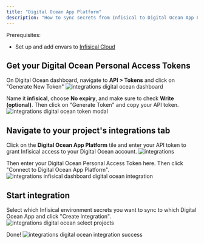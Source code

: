 ```yaml
---
title: "Digital Ocean App Platform"
description: "How to sync secrets from Infisical to Digital Ocean App Platform"
---
```


Prerequisites:

- Set up and add envars to [Infisical Cloud](https://app.infisical.com)

## Get your Digital Ocean Personal Access Tokens

On Digital Ocean dashboard, navigate to **API > Tokens** and click on "Generate New Token"
![integrations digital ocean dashboard](../../images/integrations/digital-ocean/integrations-do-dashboard.png)

Name it **infisical**, choose **No expiry**, and make sure to check **Write (optional)**. Then click on "Generate Token" and copy your API token.
![integrations digital ocean token modal](../../images/integrations/digital-ocean/integrations-do-token-modal.png)

## Navigate to your project's integrations tab

Click on the **Digital Ocean App Platform** tile and enter your API token to grant Infisical access to your Digital Ocean account.
![integrations](../../images/integrations.png)

Then enter your Digital Ocean Personal Access Token here. Then click "Connect to Digital Ocean App Platform".
![integrations infisical dashboard digital ocean integration](../../images/integrations/digital-ocean/integrations-do-enter-token.png)

## Start integration

Select which Infisical environment secrets you want to sync to which Digital Ocean App and click "Create Integration".
![integrations digital ocean select projects](../../images/integrations/digital-ocean/integrations-do-select-projects.png)

Done!
![integrations digital ocean integration success](../../images/integrations/digital-ocean/integrations-do-success.png)
